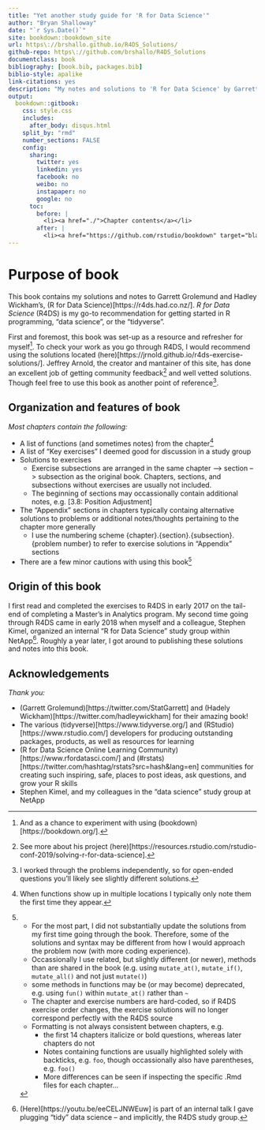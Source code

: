 ```yaml
--- 
title: "Yet another study guide for 'R for Data Science'"
author: "Bryan Shalloway"
date: "`r Sys.Date()`"
site: bookdown::bookdown_site
url: https\://brshallo.github.io/R4DS_Solutions/
github-repo: https\://github.com/brshallo/R4DS_Solutions
documentclass: book
bibliography: [book.bib, packages.bib]
biblio-style: apalike
link-citations: yes
description: "My notes and solutions to 'R for Data Science' by Garrett Grolemund and Hadley Wickham"
output:
  bookdown::gitbook:
    css: style.css
    includes:
      after_body: disqus.html
    split_by: "rmd"
    number_sections: FALSE
    config:
      sharing:
        twitter: yes
        linkedin: yes
        facebook: no
        weibo: no
        instapaper: no
        google: no
      toc:
        before: |
          <li><a href="./">Chapter contents</a></li>
        after: |
          <li><a href="https://github.com/rstudio/bookdown" target="blank">Published with bookdown</a></li>
---
```



# Purpose of book

This book contains my solutions and notes to Garrett Grolemund and Hadley Wickham's, (R for Data Science)[https://r4ds.had.co.nz/]. *R for Data Science* (R4DS) is my go-to recommendation for getting started in R programming, "data science", or the "tidyverse".

First and foremost, this book was set-up as a resource and refresher for myself^[And as a chance to experiment with using (bookdown)[https://bookdown.org/].]. To check your work as you go through R4DS, I would recommend using the solutions located (here)[https://jrnold.github.io/r4ds-exercise-solutions/]. Jeffrey Arnold, the creator and mantainer of this site, has done an excellent job of getting community feedback^[See more about his project (here)[https://resources.rstudio.com/rstudio-conf-2019/solving-r-for-data-science].] and well vetted solutions. Though feel free to use this book as another point of reference^[I worked through the problems independently, so for open-ended questions you'll likely see slightly different solutions.].

## Organization and features of book

*Most chapters contain the following:*

* A list of functions (and sometimes notes) from the chapter^[When functions show up in multiple locations I typically only note them the first time they appear.]
* A list of "Key exercises" I deemed good for discussion in a study group
* Solutions to exercises 
    * Exercise subsections are arranged in the same chapter --> section --> subsection as the original book. Chapters, sections, and subsections without exercises are usually not included.
    * The beginning of sections may occassionally contain additional notes, e.g. [3.8: Position Adjustment]
* The "Appendix" sections in chapters typically containg alternative solutions to problems or additional notes/thoughts pertaining to the chapter more generally
    * I use the numbering scheme {chapter}.{section}.{subsection}.{problem number} to refer to exercise solutions in "Appendix" sections
* There are a few minor cautions with using this book[^1]

[^1]: 
    * For the most part, I did not substantially update the solutions from my first time going through the book. Therefore, some of the solutions and syntax may be different from how I would approach the problem now (with more coding experience).
    * Occassionally I use related, but slightly different (or newer), methods than are shared in the book (e.g. using `mutate_at()`, `mutate_if()`, `mutate_all()` and not just `mutate()`)
    * some methods in functions may be (or may become) deprecated, e.g. using `fun()` within `mutate_at()` rather than `~`
    * The chapter and exercise numbers are hard-coded, so if R4DS exercise order changes, the exercise solutions will no longer correspond perfectly with the R4DS source
    * Formatting is not always consistent between chapters, e.g. 
        * the first 14 chapters italicize or bold questions, whereas later chapters do not
        * Notes containing functions are usually highlighted solely with backticks, e.g. `foo`, though occassionally also have parentheses, e.g. `foo()`
        * More differences can be seen if inspecting the specific .Rmd files for each chapter...

## Origin of this book

I first read and completed the exercises to R4DS in early 2017 on the tail-end of completing a Master's in Analytics program. My second time going through R4DS came in early 2018 when myself and a colleague, Stephen Kimel, organized an internal "R for Data Science" study group within NetApp^[(Here)[https://youtu.be/eeCELJNWEuw] is part of an internal talk I gave plugging "tidy" data science -- and implicitly, the R4DS study group.].  Roughly a year later, I got around to publishing these solutions and notes into this book.

## Acknowledgements

*Thank you:*

* (Garrett Grolemund)[https://twitter.com/StatGarrett] and (Hadely Wickham)[https://twitter.com/hadleywickham] for their amazing book!
* The various (tidyverse)[https://www.tidyverse.org/] and (RStudio)[https://www.rstudio.com/] developers for producing outstanding packages, products, as well as resources for learning
* (R for Data Science Online Learning Community)[https://www.rfordatasci.com/] and (#rstats)[https://twitter.com/hashtag/rstats?src=hash&lang=en] communities for creating such inspiring, safe, places to post ideas, ask questions, and grow your R skills
* Stephen Kimel, and my colleagues in the "data science" study group at NetApp
